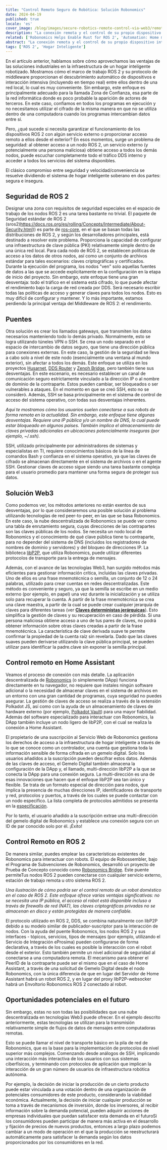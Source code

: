 ```yaml
---
title: "Control Remoto Seguro de Robótica: Solución Robonomics"
date: 2024-04-19
published: true
locale: 'es'
cover_image: /blog/images/secure-robotics-remote-control-via-web3/remote_control_cover.png
description: "La conexión remota y el control de su propio dispositivo inteligente son características muy populares entre los usuarios. Sin embargo, esta tarea trivial aún causa muchas dificultades a los usuarios inexpertos, desde superar NAT hasta problemas de seguridad. En un nuevo artículo, mostraremos cómo se pueden superar estas dificultades con la ayuda de Robonomics."
related: ['Robonomics Helps Enable Rust for ROS 2', 'Automation: Home meets Industrial']
abstract: "La conexión remota y el control de su propio dispositivo inteligente son características muy populares entre los usuarios. Sin embargo, esta tarea trivial aún causa muchas dificultades a los usuarios inexpertos, desde superar NAT hasta problemas de seguridad. En un nuevo artículo, mostraremos cómo se pueden superar estas dificultades con la ayuda de Robonomics."
tags: ['ROS 2', 'Hogar Inteligente']
---
```


En el artículo anterior, hablamos sobre cómo aprovechamos las ventajas de las soluciones industriales en la infraestructura de un hogar inteligente robotizado. Mostramos cómo el marco de trabajo ROS 2 y su protocolo de middleware proporcionan el descubrimiento automático de dispositivos e interacción intensiva (incluyendo en tiempo real) entre ellos dentro de una red local, lo cual es muy conveniente. Sin embargo, este enfoque es principalmente adecuado para la llamada Zona de Confianza, esa parte de la red informática donde es poco probable la aparición de actores de terceros. En este caso, confiamos en todos los programas en ejecución y no necesitamos utilizar el cifrado de la misma manera en que no se utiliza dentro de una computadora cuando los programas intercambian datos entre sí.

Pero, ¿qué sucede si necesita garantizar el funcionamiento de los dispositivos ROS 2 con algún servicio externo o proporcionar acceso remoto a ellos desde el exterior? En esos momentos, surge un problema de seguridad: al obtener acceso a un nodo ROS 2, un servicio externo (y potencialmente una persona maliciosa) obtiene acceso a todos los demás nodos, puede escuchar completamente todo el tráfico DDS interno y acceder a todos los servicios del sistema disponibles.

El clásico compromiso entre seguridad y velocidad/conveniencia se resuelve dividiendo el sistema de hogar inteligente soberano en dos partes: segura e insegura.

## Seguridad de ROS 2

Designar una zona con requisitos de seguridad especiales en el espacio de trabajo de los nodos ROS 2 es una tarea bastante no trivial. El paquete de Seguridad estándar de ROS 2 (sros2)https://docs.ros.org/es/rolling/Concepts/Intermediate/About-Security.html)) es parte de [ros-core](https://ros.org/reps/rep-2001.html#id32), en el que se basan todas las distribuciones de ROS 2, y según los desarrolladores principales, está destinado a resolver este problema. Proporciona la capacidad de configurar una infraestructura de clave pública (PKI) relativamente simple dentro de una única red local. Para cada nodo de ROS 2, se establecen políticas de acceso a los datos de otros nodos, así como un conjunto de archivos estándar para tales escenarios: claves criptográficas y certificados. Durante la ejecución del programa, los nodos "ven" solo aquellas fuentes de datos a las que se accede explícitamente en la configuración en la etapa de inicio del proyecto. Sin embargo, este enfoque tiene una gran desventaja: todo el tráfico en el sistema está cifrado, lo que puede afectar el rendimiento bajo la carga de red creada por DDS. Será necesario escribir todas las políticas de acceso y generar claves para todos los nodos. Esto es muy difícil de configurar y mantener. Y lo más importante, estamos perdiendo la principal ventaja del Middleware de ROS 2: el rendimiento.

## Puentes

Otra solución es crear los llamados gateways, que transmiten los datos necesarios manteniendo todo lo demás privado. Normalmente, esto se logra utilizando túneles VPN o SSH. Se crea un nodo separado en el espacio de intercambio de datos seguro, que tiene una dirección pública para conexiones externas. En este caso, la gestión de la seguridad se lleva a cabo solo a nivel de este nodo (esencialmente una ventana al mundo exterior), sin afectar a todos los demás. Este enfoque se utiliza en los proyectos [Husarnet](https://github.com/husarnet/husarnet), [DDS Router](https://github.com/eProsima/DDS-Router) y [Zenoh Bridge](https://github.com/eclipse-zenoh/zenoh-plugin-ros2dds), pero también tiene sus desventajas. En este escenario, es necesario establecer un canal de comunicación seguro estrictamente vinculado a la dirección IP o al nombre de dominio de la contraparte. Estos pueden cambiar, ser bloqueados o ser vulnerables a ataques. En el momento en que se creó SSH, esto no se consideró. Además, SSH se basa principalmente en el sistema de control de acceso del sistema operativo, con todas sus desventajas inherentes.

<RbImage zoom src="/blog/images/secure-robotics-remote-control-via-web3/remote_control_legacy_approach.png" alt="Control remoto clásico a través de IP pública y SSH/VPN" />

*Aquí te mostramos cómo los usuarios suelen conectarse a sus robots de forma remota en la actualidad. Sin embargo, este enfoque tiene algunas desventajas. Requiere una IP pública y/o un nombre de DNS, lo cual puede estar bloqueado en algunos países. También implica el almacenamiento de claves privadas adicionales en ubicaciones potencialmente inseguras (por ejemplo, ~/.ssh).*

SSH, utilizado principalmente por administradores de sistemas y especialistas en TI, requiere conocimientos básicos de la línea de comandos Bash y confianza en el sistema operativo, ya que las claves de cifrado se almacenan directamente en el sistema de archivos o en el agente SSH. Gestionar claves de acceso sigue siendo una tarea bastante compleja para el usuario promedio para mantener una forma segura de proteger sus datos.

## Solución Web3

Como podemos ver, los métodos anteriores no están exentos de sus desventajas, por lo que consideraremos una posible solución al problema utilizando tecnologías de red peer-to-peer, en las que se basa Robonomics. En este caso, la nube descentralizada de Robonomics se puede ver como una tabla de enrutamiento segura, cuyas direcciones de las contrapartes son las claves públicas de los nodos. Se necesita un nodo local de Robonomics y el conocimiento de qué clave pública tiene tu contraparte, para no depender del sistema de DNS (incluidos los registradores de nombres de dominio y servidores) y del bloqueo de direcciones IP. La biblioteca [libP2P](https://libp2p.io/), que utiliza Robonomics, puede utilizar diferentes protocolos de transporte para la entrega de mensajes.

Además, con el avance de las tecnologías Web3, han surgido métodos más eficientes para gestionar información crítica, incluidas las claves privadas. Uno de ellos es una frase mnemotécnica o semilla, un conjunto de 12 o 24 palabras, utilizado para crear cuentas en redes descentralizadas. Este método es conveniente y seguro, ya que la semilla se escribe en un medio externo (por ejemplo, en papel) una vez durante la inicialización y se utiliza solo para recuperar la cuenta. A partir de la frase mnemotécnica se crea una clave maestra, a partir de la cual se puede crear cualquier jerarquía de claves para diferentes tareas (ver **[Claves deterministas jerárquicas](https://docs.substrate.io/reference/command-line-tools/subkey/#hierarchical-deterministic-keys)**). Esto simplifica la gestión de claves y su recuperación en caso de pérdida. Si una persona maliciosa obtiene acceso a uno de tus pares de claves, no podrá obtener información sobre otras claves creadas a partir de la frase mnemotécnica. La característica de clave derivada suave te permite confirmar la propiedad de la cuenta raíz sin revelarla. Dado que las claves suaves pueden derivarse utilizando la clave pública principal, se pueden utilizar para identificar la padre.clave sin exponer la semilla principal.

## Control remoto en Home Assistant

Veamos el proceso de conexión con más detalle. La aplicación descentralizada de [Robonomics](https://robonomics.app/) (o simplemente DApp) funciona directamente en tu navegador, no requiere que instales ningún software adicional o la necesidad de almacenar claves en el sistema de archivos en un entorno con una gran cantidad de programas, cuya seguridad no puedes asegurar. La gestión de claves de acceso se realiza a través de la extensión Polkadot JS, así como con la ayuda de un almacenamiento de claves de hardware externo (por ejemplo, [Polkadot Vault](https://wiki.polkadot.network/docs/polkadot-vault)) para una mayor fiabilidad. Además del software especializado para interactuar con Robonomics, la DApp también incluye un nodo ligero de libP2P, con el cual se realiza la conexión a Home Assistant.

<RbImage zoom src="/blog/images/secure-robotics-remote-control-via-web3/robonomics_home_assistant_usecase.png" alt="Control Remoto de Home Assistant" />

El propietario de una suscripción al Servicio Web de Robonomics gestiona los derechos de acceso a la infraestructura de hogar inteligente a través de lo que se conoce como un controlador, una cuenta que gestiona toda la información sensible de forma cifrada en un gemelo digital. Solo los usuarios añadidos a la suscripción pueden descifrar estos datos. Además de las claves de acceso, el Gemelo Digital también almacena la configuración de la DApp y, el llamado, multi-dirección libP2P a la que se conecta la DApp para una conexión segura. La multi-dirección es una de esas innovaciones que hacen que el enfoque libP2P sea tan único y flexible. Se trata de un formato especial de dirección para nodos, que implica la presencia de muchas direcciones IP, identificadores de transporte y red, protocolos y puertos, a través de los cuales se puede contactar con un nodo específico. La lista completa de protocolos admitidos se presenta en la [especificación](https://github.com/multiformats/multiaddr/blob/master/protocols.csv).

Por lo tanto, el usuario añadido a la suscripción extrae una multi-dirección del gemelo digital de Robonomics y establece una conexión segura con un ID de par conocido solo por él. ¡Éxito!

## Control Remoto en ROS 2

De manera similar, puedes emplear las características existentes de Robonomics para interactuar con robots. El equipo de Robossembler, bajo el Programa de Subvenciones de Robonomics, desarrolló un proyecto de Prueba de Concepto conocido como [Robonomics Bridge](https://gitlab.com/robossembler/robonomics_bridge). Este puente permiteTus nodos ROS 2 pueden conectarse con cualquier servicio externo, estación de trabajo remota u otro sistema ROS 2.

<RbImage zoom src="/blog/images/secure-robotics-remote-control-via-web3/robonomics_ros2_usecase.png" alt="Control remoto de ROS 2 con Robonomics" />

*Una ilustración de cómo podría ser el control remoto de un robot doméstico en el caso de ROS 2. Este enfoque ofrece varias ventajas significativas: no se necesita una IP pública, el acceso al robot está disponible incluso a través de firewalls de red (NAT), las claves criptográficas privadas no se almacenan en disco y están protegidas de manera confiable.*

El protocolo utilizado en ROS 2, DDS, se combina naturalmente con libP2P debido a su modelo similar de publicador-suscriptor para la interacción de nodos. Con la ayuda del puente Robonomics, los nodos ROS 2 y sus interfaces - tópicos, servicios, tipos de mensajes (por ejemplo, utilizando el Servicio de Integración eProsima) pueden configurarse de forma declarativa, a través de los cuales es posible la interacción con el robot desde el exterior. Esto también permite un nivel adicional de seguridad al conectarse a una computadora remota. El mecanismo para obtener el PeerID de la contraparte puede ser el mismo que en el caso de Home Assistant, a través de una solicitud de Gemelo Digital desde el nodo Robonomics, con la única diferencia de que en lugar del Servidor de Home Assistant habrá un robot ROS 2, y en lugar del proxy libP2P-websocker habrá un Envoltorio Robonomics ROS 2 conectado al robot.

## Oportunidades potenciales en el futuro

Sin embargo, estas no son todas las posibilidades que una nube descentralizada en tecnologías Web3 puede ofrecer. En el ejemplo descrito anteriormente, estas tecnologías se utilizan para la transmisión relativamente simple de flujos de datos de mensajes entre computadoras remotas.

Esto se puede llamar el nivel de transporte básico en la pila de red de Robonomics, que es la base para la implementación de protocolos de nivel superior más complejos. Comenzando desde análogos de SSH, implicando una interacción más interactiva de los usuarios con sus sistemas ciberfísicos, y terminando con protocolos de aplicación que implican la interacción de un gran número de usuarios de infraestructura robótica autónoma.

Por ejemplo, la decisión de iniciar la producción de un cierto producto puede estar vinculada a una votación dentro de una organización de potenciales consumidores de este producto, considerando la viabilidad económica. Actualmente, la decisión de iniciar cualquier producción se toma a través de mecanismos de inversión, donde los inversores, al recibir información sobre la demanda potencial, pueden adquirir acciones de empresas individuales que puedan satisfacer esta demanda en el futuroSi los consumidores pueden participar de manera más activa en el desarrollo y fijación de precios de nuevos productos, entonces a largo plazo podemos cambiar a un modo de operación en el que la producción se reestructurará automáticamente para satisfacer la demanda según los datos proporcionados por los consumidores en la red.